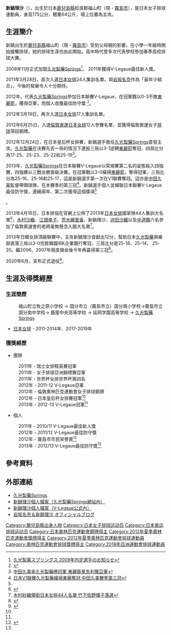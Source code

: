 {{volleyball player infobox
|fullname = 新鍋理沙
|nickname = Risa（リサ）
|image =
|birth_date ={{birth_date_and_age|1990|7|11|mf=y}}
|birth_place = {{JPN}}[[鹿兒島縣|鹿兒島]][[霧島市|霧島市]]
|death_date =
|residence = 
|spike = 295厘米
|block = 287厘米
|height = {{height|m=1.73}}
|weight = {{weight|kg=64}}
|position = 主攻
|currentclub = 
|nationalteam = {{JPN}}  
}} 
{{japanese|japanese=新鍋理沙|kana=しんなべ りさ|romaji=Shinnabe Risa}}

'''新鍋理沙'''（{{bd|1990年|7月11日}}），出生於日本[[鹿兒島縣|鹿兒島縣]]姶良郡福山町（現・[[霧島市|霧島市]]），是日本女子排球運動員，身高175公分，體重64公斤，場上位置為主攻。

== 生涯簡介 ==
新鍋出生於[[鹿兒島縣|鹿兒島縣]]福山町（現・[[霧島市|霧島市]]）受到父母親的影響，在小學一年級時開始接觸排球，她的排球生涯也由此開始。高中時代曾多次代表學校參加春季高校排球大賽。

2008年11月正式加盟[[久光製藥Springs|久光製藥Springs]]<ref name="久光製薬スプリングス 2009年内定選手のお知らせ">[http://www.springs.jp/image/topics/0331.pdf 久光製薬スプリングス 2009年内定選手のお知らせ]{{dead link|date=2018年3月 |bot=InternetArchiveBot |fix-attempted=yes }}</ref>。
2011年獲得V-Legaue最佳新人獎。

2011年3月28日，首次入選[[日本女排|日本女排]]24人集訓名單。與[[岩坂名奈|岩坂名奈]]作為「最年少組合」，今後的發展令人十分期待。

2012年，代表[[久光製藥Springs|久光製藥Springs]]參加日本聯賽V-Legaue，在冠軍戰以0-3不敵[[東麗箭_(女子排球)|東麗箭]]，獲得亞軍，而個人收獲最佳防守獎
<ref name="日本聯賽東麗完勝光製藥奪冠 木村紗織分冠全場">{{Cite web |url=http://sports.sina.com.cn/o/2012-03-24/17065994604.shtml |title=日本麗完勝久光製藥奪冠 木紗織20分冠全場 |accessdate=2013-04-13 |archive-date=2013-12-13 |archive-url=https://web.archive.org/web/20131213135502/http://sports.sina.com.cn/o/2012-03-24/17065994604.shtml |dead-url=no }}</ref>。

2012年3月19日，再次入選[[日本女排|日本女排]]17人集訓名單。

2012年6月25日，入選[[倫敦奥運|倫敦奥運]][[日本女排|日本女排]]12人參賽名單，並獲得倫敦奧運女子[[排球|排球]]項目銅牌。

2012年12月24日，在日本皇后杯女排賽，新鍋選手擔任[[久光製藥Springs|久光製藥Springs]]首發主攻。[[久光製藥Springs|久光製藥]]在決賽先丟一局的情況下連扳三局以3-1逆轉[[東麗箭_(女子排球)|東麗箭]]奪冠，四局比分為17-25、25-23、25-22和25-19<ref name="中田久美率久光製藥捧冠軍 東麗衛冕失利獲亞軍">[http://sports.cnwest.com/content/2012-12/24/content_7995069.htm 中田久美率久光製藥捧冠軍 東麗衛冕失利獲亞軍]{{Dead link|date=2019年11月 |bot=InternetArchiveBot |fix-attempted=yes }}</ref>。

2013年，[[久光製藥Springs|久光製藥Springs]]在日本聯賽V-Legaue以常規賽第二名的姿態殺入四強賽，四強賽以三戰全勝晉級決賽。在冠軍戰以3-0橫掃[[東麗箭_(女子排球)|東麗箭]]，奪得冠軍，三局比分為25-16、25-16和25-17，這是新鍋選手第一次在V1聯賽奪冠。這亦是[[中田久美|中田久美]]監督帶領球隊，在本賽季的第三冠<ref name="日本V1聯賽久光製藥橫掃[[東麗箭_(女子排球)|東麗]]奪冠 中田久美賽季第三冠">[http://www.ivolleyball.cn/contents/294/3829.html 日本V1聯賽久光製藥橫掃東麗奪冠 中田久美賽季第三冠]{{dead link|date=2018年3月 |bot=InternetArchiveBot |fix-attempted=yes }}</ref>。新鍋選手個人並蟬聯日本聯賽V-Legaue最佳防守獎，連續兩年、第二次獲得這個獎項<ref name="2012/13V・プレミアリーグ女子　个人赏のお知らせ">{{Cite web |url=http://www.vleague.or.jp/news_topics2/article/id=10379 |title=2012/13V・プレミアリーグ女子　个人赏のお知らせ |access-date=2013-04-13 |archive-url=https://web.archive.org/web/20130416023152/http://www.vleague.or.jp/news_topics2/article/id=10379 |archive-date=2013-04-16 |dead-url=yes }}</ref>。

2013年4月16日，日本排協在官​​網上公佈了2013年[[日本國家女子排球隊|日本女排]]國家隊44人集訓大名單<ref name="2013日本女排名單">{{Cite web |url=http://jva.or.jp/japan/womens/ |title=2013日本女排名單 |access-date=2013-04-27 |archive-url=https://web.archive.org/web/20130424092130/http://www.jva.or.jp/japan/womens/ |archive-date=2013-04-24 |dead-url=yes }}</ref>，[[木村沙織|木村沙織]]、[[江畑幸子|江畑幸子]]、[[荒木繪里香|荒木繪里香]]、新鍋理沙、[[迫田沙織|迫田沙織]]以及[[中道瞳|中道瞳]]六名參加了倫敦奧運會的老將毫無懸念入圍大名單<ref name="木村紗織領銜日本女排44人名單 竹下佐野優子落選">[http://www.yangtse.com/system/2013/04/17/016931805.shtml 木村紗織領銜日本女排44人名單 竹下佐野優子落選]{{dead link|date=2018年3月 |bot=InternetArchiveBot |fix-attempted=yes }}</ref>。

2013年日韓女排頂級聯賽中，主攻新鍋理沙貢獻出12分，幫助日本[[久光製藥Springs|久光製藥]]俱樂部直落三局以3-0完胜韓國IBK企業銀行奪冠，三局比分是25-16、25-14、 25-20。繼2006、2007年兩度摘金後今年再贏得第三冠<ref name="久光製藥3-0勝IBK企業銀行 贏日韓女排賽第三冠">{{Cite web |url=http://sports.21cn.com/integrate/other/a/2013/0421/14/21189473.shtml |title=久光製藥3-0勝IBK企業銀行 贏日韓女排賽第三冠 |access-date=2013-04-27 |archive-url=https://web.archive.org/web/20160304121117/http://sports.21cn.com/integrate/other/a/2013/0421/14/21189473.shtml |archive-date=2016-03-04 |dead-url=yes }}</ref>。

2020年6月，宣布正式退役<ref>{{Cite web |url=https://www.sponichi.co.jp/sports/news/2020/06/20/kiji/20200620s00070000377000c.html |title=バレー女子・ロンドン五輪銅の新鍋理沙が現役引退　久光製薬が発表 |access-date=2020-06-20 |archive-url=https://web.archive.org/web/20200620083557/https://www.sponichi.co.jp/sports/news/2020/06/20/kiji/20200620s00070000377000c.html |archive-date=2020-06-20 |dead-url=yes }}</ref>。

== 生涯及得獎經歷 ==
=== 生涯簡歷 ===
:福山町立牧之原小学校 → 国分市立（霧島市立）国分南小学校→霧島市立国分南中学校→ 鹿屋中央高等学校 → 延岡学園高等学校 → [[久光製藥Springs|久光製藥Springs]]

*[[日本女排|日本女排]] - 2011-2014年、2017-2019年

=== 獲獎經歷 ===
*團隊
:2011年 - 瑞士女排精英賽冠軍 
:2011年 - 女子排球亞洲錦標賽亞軍
:2011年 - 世界杯女排世界杯第四名
:2012年 - 2011-12 V-Legaue亞軍
:2012年 - 倫敦奧林匹克運動會女子排球銅牌
:2012年 - 日本皇后杯女排賽冠軍<ref name="中田久美率久光製藥捧冠軍 東麗衛冕失利獲亞軍"/>
:2013年 - 2012-13 V-Legaue冠軍<ref name="2012/13V・プレミアリーグ女子 久光制薬スプリングスが6年ぶり3回目の优胜">{{Cite web |url=http://www.vleague.or.jp/news_topics2/article/id=10378 |title=2012/13V・プレミアリーグ女子 久光制薬スプリングスが6年ぶり3回目の优胜 |access-date=2013-04-13 |archive-url=https://web.archive.org/web/20130423001508/http://www.vleague.or.jp/news_topics2/article/id=10378 |archive-date=2013-04-23 |dead-url=yes }}</ref>

*個人
:2011年 - 2010/11 V-Legaue最佳新人獎
:2012年 - 2011/12 V-Legaue最佳防守獎
:2012年 - 霧島市市民栄譽賞<ref name="女子バレー铜迫田&新锅に市民栄誉赏">{{Cite web |url=http://london2012.nikkansports.com/volleyball/news/p-sp-tp0-20120816-1001312.html |title=女子バレー铜迫田&新锅に市民栄誉赏 |accessdate=2013-04-13 |archive-date=2013-04-02 |archive-url=https://web.archive.org/web/20130402155951/http://london2012.nikkansports.com/volleyball/news/p-sp-tp0-20120816-1001312.html |dead-url=no }}</ref>
:2013年 - 2012/13 V-Legaue最佳防守獎<ref name="2012/13V・プレミアリーグ女子　个人赏のお知らせ"/>

== 參考資料 ==
{{reflist}}

== 外部連結 ==
*[http://www.springs.jp/ 久光製藥Springs]
*[https://web.archive.org/web/20120208162359/http://www.springs.jp/team/players/index03.html 新鍋理沙個人檔案（久光製藥Springs網站內）]
*[http://www.vleague.or.jp/team_player_detail/id=35838 新鍋理沙個人檔案（V-Legaue公式內）] {{Wayback|url=http://www.vleague.or.jp/team_player_detail/id=35838 |date=20120117230105 }}
*[http://spora.jp/risa-exile-nana/ 岩坂名奈＆新鍋理沙 オフィシャルブログ] {{Wayback|url=http://spora.jp/risa-exile-nana/ |date=20111108231918 }}

{{2012年夏季奧運會日本國家女子排球隊}}
{{DEFAULTSORT:Shinnabe Risa}}
[[Category:鹿兒島縣出身人物|Category:鹿兒島縣出身人物]]
[[Category:日本女子排球运动员|Category:日本女子排球运动员]]
[[Category:日本奥运排球运动员|Category:日本奥运排球运动员]]
[[Category:日本奧林匹克運動會銅牌得主|Category:日本奧林匹克運動會銅牌得主]]
[[Category:2012年夏季奧林匹克運動會獎牌得主|Category:2012年夏季奧林匹克運動會獎牌得主]]
[[Category:2012年夏季奧林匹克運動會排球運動員|Category:2012年夏季奧林匹克運動會排球運動員]]
[[Category:奧林匹克運動會排球獎牌得主|Category:奧林匹克運動會排球獎牌得主]]
[[Category:2018年亞洲運動會排球運動員|Category:2018年亞洲運動會排球運動員]]